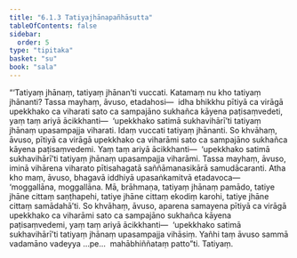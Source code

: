 ```yaml
---
title: "6.1.3 Tatiyajhānapañhāsutta"
tableOfContents: false
sidebar:
  order: 5
type: "tipitaka"
basket: "su"
book: "sala"
---
```



<DynamicBreadcrumb />

<Division number="334" book="sala" bookNo="13" page="458">

<Paragraph number="1380" book="sala">
“‘Tatiyaṃ jhānaṃ, tatiyaṃ jhānan’ti vuccati. Katamaṃ nu kho tatiyaṃ jhānanti? Tassa mayhaṃ, āvuso, etadahosi—  idha bhikkhu pītiyā ca virāgā upekkhako ca viharati sato ca sampajāno sukhañca kāyena paṭisaṃvedeti, yaṃ taṃ ariyā ācikkhanti—  ‘upekkhako satimā sukhavihārī’ti tatiyaṃ jhānaṃ upasampajja viharati. Idaṃ vuccati tatiyaṃ jhānanti. So khvāhaṃ, āvuso, pītiyā ca virāgā upekkhako ca viharāmi sato ca sampajāno sukhañca kāyena paṭisaṃvedemi. Yaṃ taṃ ariyā ācikkhanti—  ‘upekkhako satimā sukhavihārī’ti tatiyaṃ jhānaṃ upasampajja viharāmi. Tassa mayhaṃ, āvuso, iminā vihārena viharato pītisahagatā saññāmanasikārā samudācaranti.
</Paragraph>

<Paragraph number="1381" book="sala">
Atha kho maṃ, āvuso, bhagavā iddhiyā upasaṅkamitvā etadavoca—  ‘moggallāna, moggallāna. Mā, brāhmaṇa, tatiyaṃ jhānaṃ pamādo, tatiye jhāne cittaṃ saṇṭhapehi, tatiye jhāne cittaṃ ekodiṃ karohi, tatiye jhāne cittaṃ samādahā’ti. So khvāhaṃ, āvuso, aparena samayena pītiyā ca virāgā upekkhako ca viharāmi sato ca sampajāno sukhañca kāyena paṭisaṃvedemi, yaṃ taṃ ariyā ācikkhanti—  ‘upekkhako satimā sukhavihārī’ti tatiyaṃ jhānaṃ upasampajja vihāsiṃ. Yañhi taṃ āvuso sammā vadamāno vadeyya …pe…  mahābhiññataṃ patto”ti.

</Paragraph>
</Division>

<Paragraph number="1382" type="center" book="sala">
Tatiyaṃ.
</Paragraph>